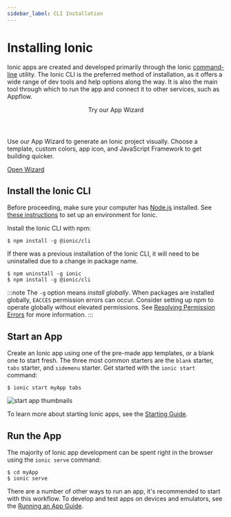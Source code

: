 ```yaml
---
sidebar_label: CLI Installation
---
```


# Installing Ionic

Ionic apps are created and developed primarily through the Ionic [command-line](../reference/glossary.md#cli) utility. The Ionic CLI is the preferred method of installation, as it offers a wide range of dev tools and help options along the way. It is also the main tool through which to run the app and connect it to other services, such as Appflow.

<aside id="ionic-wizard">
  <div class="heading-group">
    <header>Try our App Wizard</header>
    <p>
      Use our App Wizard to generate an Ionic project visually. Choose a template, custom colors, app icon, and
      JavaScript Framework to get building quicker.
    </p>
  </div>
  <div>
    <a href="https://ionicframework.com/start" class="wizard-button">
      Open Wizard <ion-icon name="arrow-forward-outline" />
    </a>
  </div>
</aside>

## Install the Ionic CLI

Before proceeding, make sure your computer has [Node.js](../reference/glossary.md#node) installed. See [these instructions](environment.md) to set up an environment for Ionic.

Install the Ionic CLI with npm:

```shell
$ npm install -g @ionic/cli
```

If there was a previous installation of the Ionic CLI, it will need to be uninstalled due to a change in package name.

```shell
$ npm uninstall -g ionic
$ npm install -g @ionic/cli

```

:::note
The `-g` option means _install globally_. When packages are installed globally, `EACCES` permission errors can occur.
Consider setting up npm to operate globally without elevated permissions. See [Resolving Permission Errors](../developing/tips.md#resolving-permission-errors) for more information.
:::

## Start an App

Create an Ionic app using one of the pre-made app templates, or a blank one to start fresh. The three most common starters are the `blank` starter, `tabs` starter, and `sidemenu` starter. Get started with the `ionic start` command:

```shell
$ ionic start myApp tabs
```

![start app thumbnails](./_assets/img/start-app-thumbnails.png)

To learn more about starting Ionic apps, see the [Starting Guide](../developing/starting.md).

## Run the App

The majority of Ionic app development can be spent right in the browser using the `ionic serve` command:

```shell
$ cd myApp
$ ionic serve
```

There are a number of other ways to run an app, it's recommended to start with this workflow. To develop and test apps on devices and emulators, see the [Running an App Guide](../developing/previewing.md).
